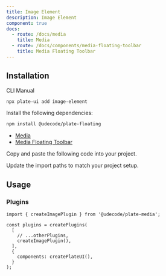 ```yaml
---
title: Image Element
description: Image Element
component: true
docs:
  - route: /docs/media
    title: Media
  - route: /docs/components/media-floating-toolbar
    title: Media Floating Toolbar
---
```


<ComponentPreview name="playground-demo" id="media" />

## Installation

<Tabs defaultValue="cli">

<TabsList>
<TabsTrigger value="cli">CLI</TabsTrigger>
<TabsTrigger value="manual">Manual</TabsTrigger>
</TabsList>
<TabsContent value="cli">

```bash
npx plate-ui add image-element
```

</TabsContent>

<TabsContent value="manual">

<Steps>

<Step>

Install the following dependencies:

```bash
npm install @udecode/plate-floating
```

- [Media](/docs/media)
- [Media Floating Toolbar](/docs/components/media-floating-toolbar)

</Step>

<Step>Copy and paste the following code into your project.</Step>

<ComponentSource name="image-element" />

<Step>Update the import paths to match your project setup.</Step>

</Steps>

</TabsContent>

</Tabs>

## Usage

### Plugins

```tsx
import { createImagePlugin } from '@udecode/plate-media';

const plugins = createPlugins(
  [
    // ...otherPlugins,
    createImagePlugin(),
  ],
  {
    components: createPlateUI(),
  }
);
```

